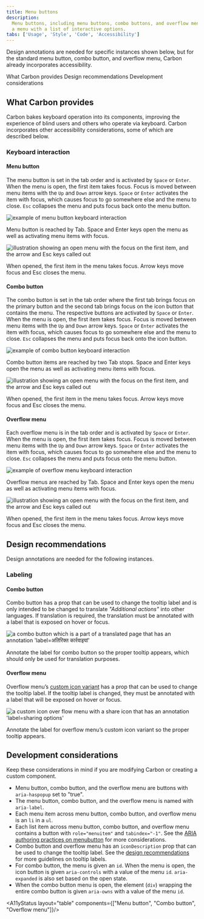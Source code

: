 ```yaml
---
title: Menu buttons
description:
  Menu buttons, including menu buttons, combo buttons, and overflow menus, open
  a menu with a list of interactive options.
tabs: ['Usage', 'Style', 'Code', 'Accessibility']
---
```



<PageDescription>

Design annotations are needed for specific instances shown below, but for the
standard menu button, combo button, and overflow menu, Carbon already
incorporates accessibility.

</PageDescription>

<AnchorLinks>

<AnchorLink>What Carbon provides</AnchorLink>
<AnchorLink>Design recommendations</AnchorLink>
<AnchorLink>Development considerations</AnchorLink>

</AnchorLinks>

## What Carbon provides

Carbon bakes keyboard operation into its components, improving the experience of
blind users and others who operate via keyboard. Carbon incorporates other
accessibility considerations, some of which are described below.

### Keyboard interaction

#### Menu button

The menu button is set in the tab order and is activated by `Space` or `Enter`.
When the menu is open, the first item takes focus. Focus is moved between menu
items with the `Up` and `Down` arrow keys. `Space` or `Enter` activates the item
with focus, which causes focus to go somewhere else and the menu to close. `Esc`
collapses the menu and puts focus back onto the menu button.

<Row>
<Column colLg={8}>

![example of menu button keyboard interaction](images/menu-button-accessibility-1.png)

<Caption>
  Menu button is reached by Tab. Space and Enter keys open the menu as well as
  activating menu items with focus.
</Caption>

</Column>
</Row>

<Row>
<Column colLg={8}>

![illustration showing an open menu with the focus on the first item, and the arrow and Esc keys called out](images/menu-button-accessibility-2.png)

<Caption>
  When opened, the first item in the menu takes focus. Arrow keys move focus and
  Esc closes the menu.
</Caption>

</Column>
</Row>

#### Combo button

The combo button is set in the tab order where the first tab brings focus on the
primary button and the second tab brings focus on the icon button that contains
the menu. The respective buttons are activated by `Space` or `Enter`. When the
menu is open, the first item takes focus. Focus is moved between menu items with
the `Up` and `Down` arrow keys. `Space` or `Enter` activates the item with
focus, which causes focus to go somewhere else and the menu to close. `Esc`
collapses the menu and puts focus back onto the icon button.

<Row>
<Column colLg={8}>

![example of combo button keyboard interaction](images/combo-button-accessibility-1.png)

<Caption>
  Combo button items are reached by two Tab stops. Space and Enter keys open the
  menu as well as activating menu items with focus.
</Caption>

</Column>
</Row>

<Row>
<Column colLg={8}>

![illustration showing an open menu with the focus on the first item, and the arrow and Esc keys called out](images/combo-button-accessibility-2.png)

<Caption>
  When opened, the first item in the menu takes focus. Arrow keys move focus and
  Esc closes the menu.
</Caption>

</Column>
</Row>

#### Overflow menu

Each overflow menu is in the tab order and is activated by `Space` or `Enter`.
When the menu is open, the first item takes focus. Focus is moved between menu
items with the `Up` and `Down` arrow keys. `Space` or `Enter` activates the item
with focus, which causes focus to go somewhere else and the menu to close. `Esc`
collapses the menu and puts focus onto the menu button.

<Row>
<Column colLg={8}>

![example of overflow menu keyboard interaction](images/overflow-menu-accessibility-1.png)

<Caption>
  Overflow menus are reached by Tab. Space and Enter keys open the menu as well
  as activating menu items with focus.
</Caption>

</Column>
</Row>

<Row>
<Column colLg={8}>

![illustration showing an open menu with the focus on the first item, and the arrow and Esc keys called out](images/overflow-menu-accessibility-2.png)

<Caption>
  When opened, the first item in the menu takes focus. Arrow keys move focus and
  Esc closes the menu.
</Caption>

</Column>
</Row>

## Design recommendations

Design annotations are needed for the following instances.

### Labeling

#### Combo button

Combo button has a prop that can be used to change the tooltip label and is only
intended to be changed to translate _"Additional actions"_ into other languages.
If translation is required, the translation must be annotated with a label that
is exposed on hover or focus.

<Row>
<Column colLg={8}>

![a combo button which is a part of a translated page that has an annotation 'label=अतिरिक्त कार्रवाइयां'](images/combo-button-accessibility-3.png)

<Caption>
  Annotate the label for combo button so the proper tooltip appears, which
  should only be used for translation purposes.
</Caption>

</Column>
</Row>

#### Overflow menu

Overflow menu’s
[custom icon variant](https://react.carbondesignsystem.com/?path=/story/components-overflowmenu--render-custom-icon)
has a prop that can be used to change the tooltip label. If the tooltip label is
changed, they must be annotated with a label that will be exposed on hover or
focus.

<Row>
<Column colLg={8}>

![a custom icon over flow menu with a share icon that has an annotation 'label=sharing options'](images/overflow-menu-accessibility-3.png)

<Caption>
  Annotate the label for overflow menu’s custom icon variant so the proper
  tooltip appears.
</Caption>

</Column>
</Row>

## Development considerations

Keep these considerations in mind if you are modifying Carbon or creating a
custom component.

- Menu button, combo button, and the overflow menu are buttons with
  `aria-haspopup` set to "true".
- The menu button, combo button, and the overflow menu is named with
  `aria-label`.
- Each menu item across menu button, combo button, and overflow menu is an `li`
  in a `ul`.
- Each list item across menu button, combo button, and overflow menu contains a
  button with `role="menuitem"` and `tabindex="-1"`. See the
  [ARIA authoring practices on menubutton](https://w3c.github.io/aria-practices/#menubutton)
  for more considerations.
- Combo button and overflow menu has an `iconDescription` prop that can be used
  to change the tooltip label. See the
  [design recommendations](#design-recommendations) for more guidelines on
  tooltip labels.
- For combo button, the menu is given an `id`. When the menu is open, the icon
  button is given `aria-controls` with a value of the menu `id`. `aria-expanded`
  is also set based on the open state.
- When the combo button menu is open, the element (`div`) wrapping the entire
  combo button is given `aria-owns` with a value of the menu `id`.

<A11yStatus layout="table" components={["Menu button", "Combo button", "Overflow menu"]}/>
